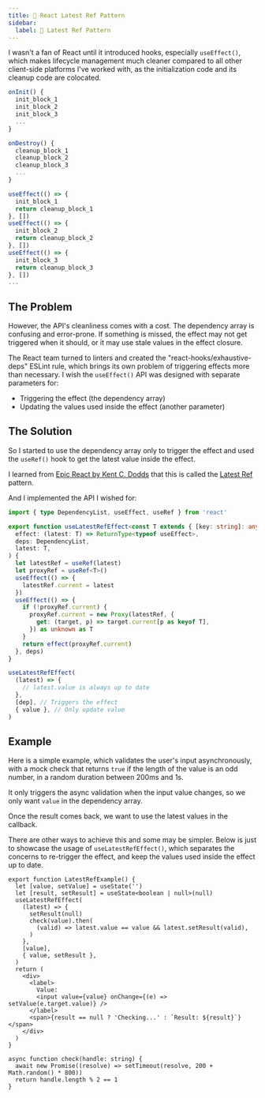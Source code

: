 ```yaml
---
title: 💭 React Latest Ref Pattern
sidebar:
  label: 💭 Latest Ref Pattern
---
```



I wasn't a fan of React until it introduced hooks, especially `useEffect()`, which makes lifecycle management much cleaner compared to all other client-side platforms I've worked with, as the initialization code and its cleanup code are colocated.

<div className="flex *:flex-1 gap-4 not-content">

```ts title="Lifecycle methods"
onInit() {
  init_block_1
  init_block_2
  init_block_3
  ...
}

onDestroy() {
  cleanup_block_1
  cleanup_block_2
  cleanup_block_3
  ...
}
```

```ts title="useEffect()"
useEffect(() => {
  init_block_1
  return cleanup_block_1
}, [])
useEffect(() => {
  init_block_2
  return cleanup_block_2
}, [])
useEffect(() => {
  init_block_3
  return cleanup_block_3
}, [])
...
```

</div>

## The Problem

However, the API's cleanliness comes with a cost. The dependency array is confusing and error-prone. If something is missed, the effect may not get triggered when it should, or it may use stale values in the effect closure.

The React team turned to linters and created the "react-hooks/exhaustive-deps" ESLint rule, which brings its own problem of triggering effects more than necessary. I wish the `useEffect()` API was designed with separate parameters for:

- Triggering the effect (the dependency array)
- Updating the values used inside the effect (another parameter)

## The Solution

So I started to use the dependency array only to trigger the effect and used the `useRef()` hook to get the latest value inside the effect.

I learned from [Epic React by Kent C. Dodds](https://www.epicreact.dev/) that this is called the [Latest Ref](https://github.com/epicweb-dev/advanced-react-patterns/tree/main/exercises/02.latest-ref#latest-ref) pattern.

And I implemented the API I wished for:

```ts title="useLatestRefEffect()"
import { type DependencyList, useEffect, useRef } from 'react'

export function useLatestRefEffect<const T extends { [key: string]: any }>(
  effect: (latest: T) => ReturnType<typeof useEffect>,
  deps: DependencyList,
  latest: T,
) {
  let latestRef = useRef(latest)
  let proxyRef = useRef<T>()
  useEffect(() => {
    latestRef.current = latest
  })
  useEffect(() => {
    if (!proxyRef.current) {
      proxyRef.current = new Proxy(latestRef, {
        get: (target, p) => target.current[p as keyof T],
      }) as unknown as T
    }
    return effect(proxyRef.current)
  }, deps)
}
```

```ts title="Usage"
useLatestRefEffect(
  (latest) => {
    // latest.value is always up to date
  },
  [dep], // Triggers the effect
  { value }, // Only update value
)
```

## Example

Here is a simple example, which validates the user's input asynchronously, with a mock check that returns `true` if the length of the value is an odd number, in a random duration between 200ms and 1s.

<LatestRefExample client:load />

It only triggers the async validation when the input value changes, so we only want `value` in the dependency array.

Once the result comes back, we want to use the latest values in the callback.

There are other ways to achieve this and some may be simpler. Below is just to showcase the usage of `useLatestRefEffect()`, which separates the concerns to re-trigger the effect, and keep the values used inside the effect up to date.

```tsx
export function LatestRefExample() {
  let [value, setValue] = useState('')
  let [result, setResult] = useState<boolean | null>(null)
  useLatestRefEffect(
    (latest) => {
      setResult(null)
      check(value).then(
        (valid) => latest.value == value && latest.setResult(valid),
      )
    },
    [value],
    { value, setResult },
  )
  return (
    <div>
      <label>
        Value:
        <input value={value} onChange={(e) => setValue(e.target.value)} />
      </label>
      <span>{result == null ? 'Checking...' : `Result: ${result}`}</span>
    </div>
  )
}

async function check(handle: string) {
  await new Promise((resolve) => setTimeout(resolve, 200 + Math.random() * 800))
  return handle.length % 2 == 1
}
```
